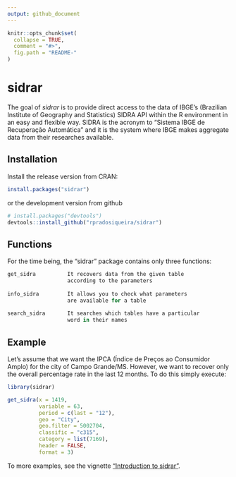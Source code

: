 ```yaml
---
output: github_document
---
```


<!-- README.md is generated from README.Rmd. Please edit that file -->

```r
knitr::opts_chunk$set(
  collapse = TRUE,
  comment = "#>",
  fig.path = "README-"
)
```

# sidrar

The goal of *sidrar* is to provide direct access to the data of IBGE's (Brazilian Institute of Geography and Statistics) SIDRA API within the R environment in an easy and flexible way. SIDRA is the acronym to "Sistema IBGE de Recuperação Automática" and it is the system where IBGE makes aggregate data from their researches available.

## Installation

Install the release version from CRAN:

```r
install.packages("sidrar")
```

or the development version from github

```r
# install.packages("devtools")
devtools::install_github("rpradosiqueira/sidrar")
```

## Functions

For the time being, the "sidrar" package contains only three functions:

```r
get_sidra          It recovers data from the given table
                   according to the parameters
                   
info_sidra         It allows you to check what parameters
                   are available for a table
                   
search_sidra       It searches which tables have a particular 
                   word in their names
```		   

## Example

Let's assume that we want the IPCA (Índice de Preços ao Consumidor Amplo) for the city of Campo Grande/MS. However, we want to recover only the overall percentage rate in the last 12 months. To do this simply execute:

```r
library(sidrar)

get_sidra(x = 1419,
          variable = 63,
          period = c(last = "12"),
          geo = "City",
          geo.filter = 5002704,
          classific = "c315",
          category = list(7169),
          header = FALSE,
          format = 3)

```

To more examples, see the vignette ["Introduction to sidrar"](https://CRAN.R-project.org/package=sidrar/vignettes/Introduction_to_sidrar.html).
